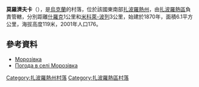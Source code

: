 {{coord|48|6|48|N|34|52|33|E|scale:100000|display=title}}

'''莫羅濟夫卡'''（{{lang-uk|Морозівка}}），是[[烏克蘭|烏克蘭]]的村落，位於該國東南部[[扎波羅熱州|扎波羅熱州]]，由[[扎波羅熱區|扎波羅熱區]]負責管轄，分別距離[[什羅克_(索洛涅區)|什羅克]]1公里和[[米科萊-波列_(扎波羅熱區)|米科萊-波列]]3公里，始建於1870年，面積6.1平方公里，海拔高度119米，2001年人口176。

==參考資料==
* [https://web.archive.org/web/20140226123712/http://w1.c1.rada.gov.ua/pls/z7502/A005?rdat1=22.02.2014&rf7571=12319 Морозівка]
* [http://weather.in.ua/ua/zaporozhskaja/16287 Погода в селі Морозівка]

[[Category:扎波羅熱州村落|Category:扎波羅熱州村落]]
[[Category:扎波羅熱區村落|Category:扎波羅熱區村落]]


{{Zaporizhia-geo-stub}}